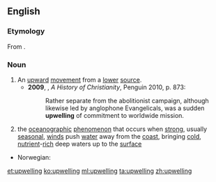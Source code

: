 ==English==
{{wikipedia}}
===Etymology===
From {{prefix|up|welling}}.

===Noun===
{{en-noun}}

# An [[upward]] [[movement]] from a [[lower]] [[source]].
#*'''2009''', {{w|Diarmaid MacCulloch}}, ''A History of Christianity'', Penguin 2010, p. 873:
#*:Rather separate from the abolitionist campaign, although likewise led by anglophone Evangelicals, was a sudden '''upwelling''' of commitment to worldwide mission.
# the [[oceanographic]] [[phenomenon]] that occurs when [[strong]], usually [[seasonal]], [[wind]]s push [[water]] away from the [[coast]], bringing [[cold]], [[nutrient]]-[[rich]] deep waters up to the [[surface]]

{{trans-top|deep sea water flow to surface}}
* Norwegian: {{t|no|oppstrømning}}
{{trans-mid}}
{{trans-bottom}}

[[et:upwelling]]
[[ko:upwelling]]
[[ml:upwelling]]
[[ta:upwelling]]
[[zh:upwelling]]